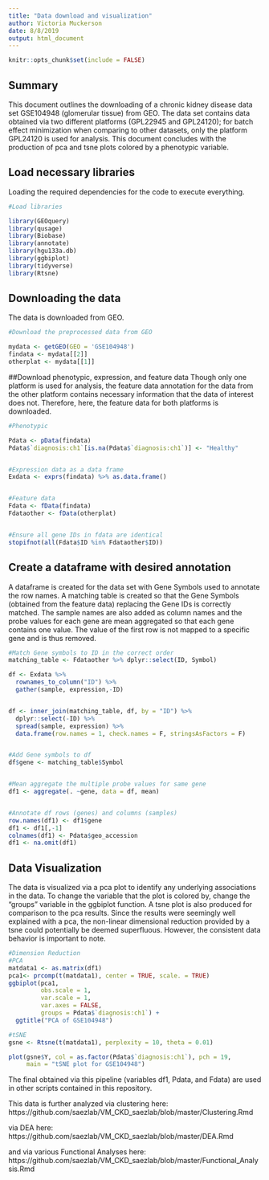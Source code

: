 ```yaml
---
title: "Data download and visualization"
author: Victoria Muckerson
date: 8/8/2019
output: html_document
---
```


```r
knitr::opts_chunk$set(include = FALSE)
```

## Summary

This document outlines the downloading of a chronic kidney disease data set 
GSE104948 (glomerular tissue) from GEO. The data set contains data obtained via 
two different platforms (GPL22945 and GPL24120); for batch effect minimization 
when comparing to other datasets, only the platform GPL24120 is used for 
analysis. This document concludes with the production of pca and tsne plots 
colored by a phenotypic variable.


## Load necessary libraries

Loading the required dependencies for the code to execute everything.

```r

#Load libraries

library(GEOquery)
library(qusage)
library(Biobase)
library(annotate)
library(hgu133a.db)
library(ggbiplot)
library(tidyverse)
library(Rtsne)

```

## Downloading the data
The data is downloaded from GEO.

```r

#Download the preprocessed data from GEO

mydata <- getGEO(GEO = 'GSE104948')
findata <- mydata[[2]]
otherplat <- mydata[[1]]
```


##Download phenotypic, expression, and feature data 
Though only one platform is used for analysis, the feature data annotation for 
the data from the other platform contains necessary information 
that the data of interest does not. Therefore, here, the feature data for both
platforms is downloaded.

```r
#Phenotypic

Pdata <- pData(findata)
Pdata$`diagnosis:ch1`[is.na(Pdata$`diagnosis:ch1`)] <- "Healthy"


#Expression data as a data frame
Exdata <- exprs(findata) %>% as.data.frame()


#Feature data
Fdata <- fData(findata)
Fdataother <- fData(otherplat)


#Ensure all gene IDs in fdata are identical
stopifnot(all(Fdata$ID %in% Fdataother$ID))

```


## Create a dataframe with desired annotation

A dataframe is created for the data set with Gene Symbols used to annotate the 
row names. A matching table is created so that the Gene Symbols (obtained from 
the feature data) replacing the Gene IDs is correctly matched. The sample names 
are also added as column names and the probe values for each gene are mean 
aggregated so that each gene contains one value.
The value of the first row is not mapped to a specific gene and is thus removed.

```r

#Match Gene symbols to ID in the correct order
matching_table <- Fdataother %>% dplyr::select(ID, Symbol)

df <- Exdata %>%
  rownames_to_column("ID") %>%
  gather(sample, expression,-ID)


df <- inner_join(matching_table, df, by = "ID") %>%
  dplyr::select(-ID) %>% 
  spread(sample, expression) %>%
  data.frame(row.names = 1, check.names = F, stringsAsFactors = F)


#Add Gene symbols to df
df$gene <- matching_table$Symbol


#Mean aggregate the multiple probe values for same gene
df1 <- aggregate(. ~gene, data = df, mean)


#Annotate df rows (genes) and columns (samples)
row.names(df1) <- df1$gene
df1 <- df1[,-1]
colnames(df1) <- Pdata$geo_accession
df1 <- na.omit(df1)
```


## Data Visualization

The data is visualized via a pca plot to identify any underlying associations in 
the data. To change the variable that the plot is colored by, change the 
"groups" variable in the ggbiplot function. A tsne plot is also produced for
comparison to the pca results.
Since the results were seemingly well explained with a pca, the non-linear
dimensional reduction provided by a tsne could potentially be deemed 
superfluous. However, the consistent data behavior is important to note.

```r

#Dimension Reduction
#PCA
matdata1 <- as.matrix(df1)
pca1<- prcomp(t(matdata1), center = TRUE, scale. = TRUE)
ggbiplot(pca1,
         obs.scale = 1,
         var.scale = 1,
         var.axes = FALSE,
         groups = Pdata$`diagnosis:ch1`) +
  ggtitle("PCA of GSE104948")

#tSNE
gsne <- Rtsne(t(matdata1), perplexity = 10, theta = 0.01)

plot(gsne$Y, col = as.factor(Pdata$`diagnosis:ch1`), pch = 19,
     main = "tSNE plot for GSE104948")
```


The final obtained via this pipeline (variables df1, Pdata, and Fdata) are used 
in other scripts contained in this repository. 


This data is further analyzed via clustering here:
https://github.com/saezlab/VM_CKD_saezlab/blob/master/Clustering.Rmd

via DEA here:
https://github.com/saezlab/VM_CKD_saezlab/blob/master/DEA.Rmd

and via various Functional Analyses here:
https://github.com/saezlab/VM_CKD_saezlab/blob/master/Functional_Analysis.Rmd

